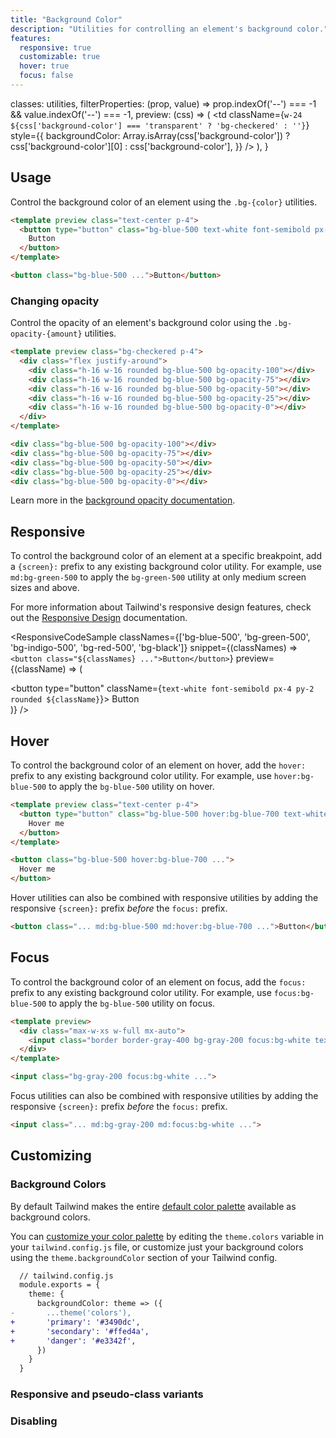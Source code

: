 ```yaml
---
title: "Background Color"
description: "Utilities for controlling an element's background color."
features:
  responsive: true
  customizable: true
  hover: true
  focus: false
---
```



  classes: utilities,
  filterProperties: (prop, value) => prop.indexOf('--') === -1 && value.indexOf('--') === -1,
  preview: (css) => (
    <td
      className={`w-24 ${css['background-color'] === 'transparent' ? 'bg-checkered' : ''}`}
      style={{
        backgroundColor: Array.isArray(css['background-color'])
          ? css['background-color'][0]
          : css['background-color'],
      }}
    />
  ),
}

## Usage

Control the background color of an element using the `.bg-{color}` utilities.

```html
<template preview class="text-center p-4">
  <button type="button" class="bg-blue-500 text-white font-semibold px-4 py-2 rounded">
    Button
  </button>
</template>

<button class="bg-blue-500 ...">Button</button>
```

### <Heading badge="v1.4.0+">Changing opacity</Heading>

Control the opacity of an element's background color using the `.bg-opacity-{amount}` utilities.

```html
<template preview class="bg-checkered p-4">
  <div class="flex justify-around">
    <div class="h-16 w-16 rounded bg-blue-500 bg-opacity-100"></div>
    <div class="h-16 w-16 rounded bg-blue-500 bg-opacity-75"></div>
    <div class="h-16 w-16 rounded bg-blue-500 bg-opacity-50"></div>
    <div class="h-16 w-16 rounded bg-blue-500 bg-opacity-25"></div>
    <div class="h-16 w-16 rounded bg-blue-500 bg-opacity-0"></div>
  </div>
</template>

<div class="bg-blue-500 bg-opacity-100"></div>
<div class="bg-blue-500 bg-opacity-75"></div>
<div class="bg-blue-500 bg-opacity-50"></div>
<div class="bg-blue-500 bg-opacity-25"></div>
<div class="bg-blue-500 bg-opacity-0"></div>
```

Learn more in the [background opacity documentation](/docs/background-opacity).

## Responsive

To control the background color of an element at a specific breakpoint, add a `{screen}:` prefix to any existing background color utility. For example, use `md:bg-green-500` to apply the `bg-green-500` utility at only medium screen sizes and above.

For more information about Tailwind's responsive design features, check out the [Responsive Design](/docs/responsive-design) documentation.

<ResponsiveCodeSample
  classNames={['bg-blue-500', 'bg-green-500', 'bg-indigo-500', 'bg-red-500', 'bg-black']}
  snippet={(classNames) => `
    <button class="${classNames} ...">Button</button>
  `}
  preview={(className) => (
    <div className="text-center">
      <button type="button" className={`text-white font-semibold px-4 py-2 rounded ${className}`}>
        Button
      </button>
    </div>
  )}
/>

## Hover

To control the background color of an element on hover, add the `hover:` prefix to any existing background color utility. For example, use `hover:bg-blue-500` to apply the `bg-blue-500` utility on hover.

```html
<template preview class="text-center p-4">
  <button type="button" class="bg-blue-500 hover:bg-blue-700 text-white font-semibold px-4 py-2 rounded">
    Hover me
  </button>
</template>

<button class="bg-blue-500 hover:bg-blue-700 ...">
  Hover me
</button>
```

Hover utilities can also be combined with responsive utilities by adding the responsive `{screen}:` prefix *before* the `focus:` prefix.

```html
<button class="... md:bg-blue-500 md:hover:bg-blue-700 ...">Button</button>
```

## Focus

To control the background color of an element on focus, add the `focus:` prefix to any existing background color utility. For example, use `focus:bg-blue-500` to apply the `bg-blue-500` utility on focus.

```html
<template preview>
  <div class="max-w-xs w-full mx-auto">
    <input class="border border-gray-400 bg-gray-200 focus:bg-white text-gray-900 appearance-none inline-block w-full border rounded py-3 px-4 focus:outline-none" placeholder="Focus me">
  </div>
</template>

<input class="bg-gray-200 focus:bg-white ...">
```

Focus utilities can also be combined with responsive utilities by adding the responsive `{screen}:` prefix *before* the `focus:` prefix.

```html
<input class="... md:bg-gray-200 md:focus:bg-white ...">
```

## Customizing

### Background Colors

By default Tailwind makes the entire [default color palette](/docs/customizing-colors#default-color-palette) available as background colors.

You can [customize your color palette](/docs/colors#customizing) by editing the `theme.colors` variable in your `tailwind.config.js` file, or customize just your background colors using the `theme.backgroundColor` section of your Tailwind config.

```diff
  // tailwind.config.js
  module.exports = {
    theme: {
      backgroundColor: theme => ({
-       ...theme('colors'),
+       'primary': '#3490dc',
+       'secondary': '#ffed4a',
+       'danger': '#e3342f',
      })
    }
  }
```

### Responsive and pseudo-class variants

<Variants plugin="backgroundColor" />

### Disabling

<Disabling plugin="backgroundColor" />
